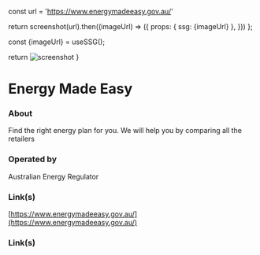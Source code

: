 
const url = 'https://www.energymadeeasy.gov.au/'

return screenshot(url).then((imageUrl) => ({
props: { ssg: {imageUrl} },
}))
};

const {imageUrl} = useSSG();

return <img src={imageUrl} alt="screenshot"/>
}

# Energy Made Easy

### About

Find the right energy plan for you. We will help you by comparing all the retailers

### Operated by

Australian Energy Regulator

### Link(s)

[https://www.energymadeeasy.gov.au/](https://www.energymadeeasy.gov.au/)

### Link(s)

<ScreenshotImage />
